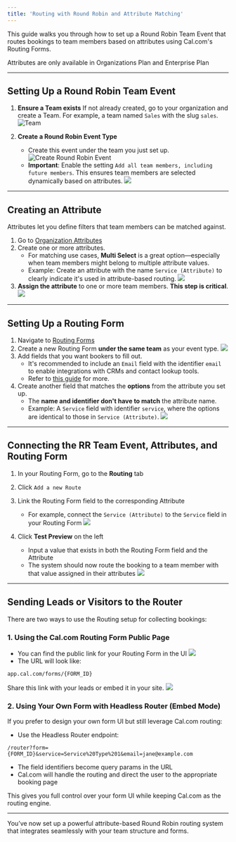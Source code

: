 ```yaml
---
title: 'Routing with Round Robin and Attribute Matching'
---
```

This guide walks you through how to set up a Round Robin Team Event that routes bookings to team members based on attributes using Cal.com's Routing Forms.

<Note>Attributes are only available in Organizations Plan and Enterprise Plan</Note>

---

## Setting Up a Round Robin Team Event

1. **Ensure a Team exists**
   If not already created, go to your organization and create a Team. For example, a team named `Sales` with the slug `sales`.
      ![Team](../images/routing/team.webp)

1. **Create a Round Robin Event Type**
   - Create this event under the team you just set up.
      ![Create Round Robin Event](../images/routing/new-round-robin.webp)
   - **Important**: Enable the setting `Add all team members, including future members`. This ensures team members are selected dynamically based on attributes.
         ![](../images/routing/all-future-members.webp)

---

## Creating an Attribute

Attributes let you define filters that team members can be matched against.

1. Go to [Organization Attributes](https://app.cal.com/settings/organizations/attributes)
2. Create one or more attributes.
   - For matching use cases, **Multi Select** is a great option—especially when team members might belong to multiple attribute values.
   - Example: Create an attribute with the name `Service (Attribute)` to clearly indicate it's used in attribute-based routing.
   ![](../images/routing/attribute.webp)
3. **Assign the attribute** to one or more team members. **This step is critical**.
   ![](../images/routing/assign-member.webp)
---

## Setting Up a Routing Form

1. Navigate to [Routing Forms](https://app.cal.com/routing)
2. Create a new Routing Form **under the same team** as your event type.
   ![](../images/routing/create-routing-form.webp)
3. Add fields that you want bookers to fill out.
   - It's recommended to include an `Email` field with the identifier `email` to enable integrations with CRMs and contact lookup tools.
   - Refer to [this guide](https://cal.com/help/apps-and-integrations/assign-people#option-2-based-on-emails) for more.
4. Create another field that matches the **options** from the attribute you set up.
   - The **name and identifier don't have to match** the attribute name.
   - Example: A `Service` field with identifier `service`, where the options are identical to those in `Service (Attribute)`.
   ![](../images/routing/routing-form-fields.webp)

---

## Connecting the RR Team Event, Attributes, and Routing Form

1. In your Routing Form, go to the **Routing** tab
2. Click `Add a new Route`
3. Link the Routing Form field to the corresponding Attribute
   - For example, connect the `Service (Attribute)` to the `Service` field in your Routing Form
   ![](../images/routing/routing-attributes.webp)

4. Click **Test Preview** on the left
   - Input a value that exists in both the Routing Form field and the Attribute
   - The system should now route the booking to a team member with that value assigned in their attributes
   ![](../images/routing/test-preview.webp)
---

## Sending Leads or Visitors to the Router

There are two ways to use the Routing setup for collecting bookings:

### 1. Using the Cal.com Routing Form Public Page

- You can find the public link for your Routing Form in the UI
   ![](../images/routing/share-url.webp)
- The URL will look like:

```
app.cal.com/forms/{FORM_ID}
```

Share this link with your leads or embed it in your site.
![](../images/routing/routing-form-id.webp)

### 2. Using Your Own Form with Headless Router (Embed Mode)

If you prefer to design your own form UI but still leverage Cal.com routing:

- Use the Headless Router endpoint:

```
/router?form={FORM_ID}&service=Service%20Type%201&email=jane@example.com
```

- The field identifiers become query params in the URL
- Cal.com will handle the routing and direct the user to the appropriate booking page

This gives you full control over your form UI while keeping Cal.com as the routing engine.

---

You’ve now set up a powerful attribute-based Round Robin routing system that integrates seamlessly with your team structure and forms.

